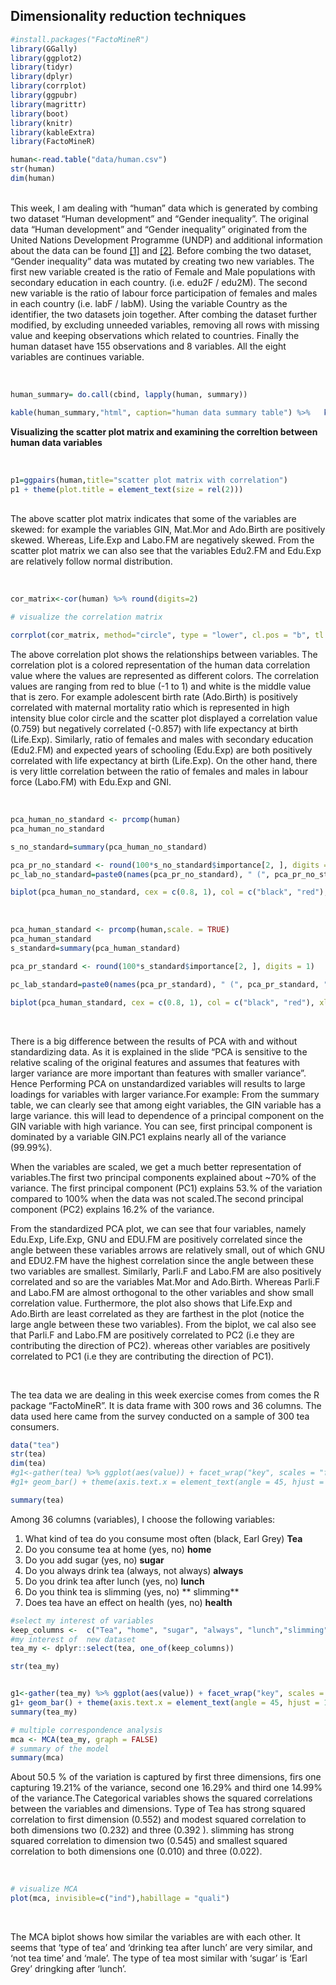 ## **Dimensionality reduction techniques**

```r
#install.packages("FactoMineR")
library(GGally)
library(ggplot2)
library(tidyr)
library(dplyr)
library(corrplot)
library(ggpubr)
library(magrittr)
library(boot)
library(knitr)
library(kableExtra)
library(FactoMineR)
```

```r
human<-read.table("data/human.csv")
str(human)
dim(human)

```
<br/>
This week, I am dealing with “human” data which is generated by combing two dataset "Human development” and “Gender inequality". The original data "Human development” and “Gender inequality" originated from the United Nations Development Programme (UNDP) and additional information about the data  can be found [[1]](http://hdr.undp.org/en/content/human-development-index-hdi) and [[2]](http://hdr.undp.org/sites/default/files/hdr2015_technical_notes.pdf). Before combing the two dataset, “Gender inequality” data was mutated by creating two new variables. The first new variable created is the ratio of Female and Male populations with secondary education in each country. (i.e. edu2F / edu2M). The second new variable is the ratio of labour force participation of females and males in each country (i.e. labF / labM). Using the variable Country as the identifier, the two datasets join together. After combing the dataset further modified, by excluding unneeded variables, removing all rows with missing value and keeping observations which related to countries. Finally the human dataset have 155 observations and 8 variables. All the eight variables are continues variable.


<br/>

```r
human_summary= do.call(cbind, lapply(human, summary))

kable(human_summary,"html", caption="human data summary table") %>%   kable_styling(bootstrap_options ="condensed",  font_size = 14, full_width = F) %>% column_spec(1:1, bold = T,color = "white", background = "green") %>% row_spec(0, bold = T,  color = "white", background = "green")

```

__Visualizing the scatter plot matrix and examining the correltion between human data variables__

<br/>
```r

p1=ggpairs(human,title="scatter plot matrix with correlation") 
p1 + theme(plot.title = element_text(size = rel(2)))

```
<br/>
The above scatter plot matrix indicates that some of the variables are skewed: for example the variables GIN, Mat.Mor and Ado.Birth are positively skewed. Whereas, Life.Exp and Labo.FM are negatively skewed. From the scatter plot matrix we can also see that the variables Edu2.FM and Edu.Exp are relatively follow normal distribution.

<br/>

```r

cor_matrix<-cor(human) %>% round(digits=2)

# visualize the correlation matrix

corrplot(cor_matrix, method="circle", type = "lower", cl.pos = "b", tl.col="black", tl.pos = "d", tl.cex = 1.2,title="Correlations plot",mar=c(0,0,1,0))
```

The above correlation plot shows the relationships between variables. The correlation plot is a colored representation of the human data correlation value where the values are represented as different colors. The correlation values are ranging from red to blue (-1 to 1) and white is the middle value that is zero. For example adolescent birth rate (Ado.Birth) is positively correlated with maternal mortality ratio which is represented in high intensity blue color circle and the scatter plot displayed a correlation value (0.759)  but negatively correlated (-0.857) with life expectancy at birth (Life.Exp). Similarly, ratio of females and males with secondary education (Edu2.FM) and expected years of schooling (Edu.Exp) are both positively correlated with life expectancy at birth (Life.Exp). On the other hand, there is very little correlation between the ratio of females and males in labour force (Labo.FM) with Edu.Exp and GNI.

<br/>


```r
pca_human_no_standard <- prcomp(human)
pca_human_no_standard

s_no_standard=summary(pca_human_no_standard)

pca_pr_no_standard <- round(100*s_no_standard$importance[2, ], digits = 1)
pc_lab_no_standard=paste0(names(pca_pr_no_standard), " (", pca_pr_no_standard, "%)")

biplot(pca_human_no_standard, cex = c(0.8, 1), col = c("black", "red"), xlab = pc_lab_no_standard[1], ylab = pc_lab_no_standard[2])
```


<br/>


```r
pca_human_standard <- prcomp(human,scale. = TRUE)
pca_human_standard
s_standard=summary(pca_human_standard)

pca_pr_standard <- round(100*s_standard$importance[2, ], digits = 1)

pc_lab_standard=paste0(names(pca_pr_standard), " (", pca_pr_standard, "%)")

biplot(pca_human_standard, cex = c(0.8, 1), col = c("black", "red"), xlab = pc_lab_standard[1], ylab = pc_lab_standard[2])
```

<br/>

There is a big difference between the results of PCA with and without standardizing data. As it is explained in the slide "PCA is sensitive to the relative scaling of the original features and assumes that features with larger variance are more important than features with smaller variance". Hence Performing PCA on unstandardized variables will results to large loadings for variables with larger variance.For example:  From the summary table, we can clearly see that among eight variables,  the GIN variable has a large variance. this will lead to dependence of a principal component on the GIN variable with high variance. You can see, first principal component is dominated by a variable GIN.PC1 explains nearly all of the variance (99.99%).

When the variables are scaled, we get a much better representation of variables.The first two principal components explained about ~70% of the variance. The first principal component (PC1) explains 53.% of the variation compared to 100% when the data was not scaled.The second principal component (PC2) explains 16.2% of the variance.

From the standardized PCA plot, we can see that four variables, namely Edu.Exp, Life.Exp, GNU and EDU.FM are positively correlated since the angle between these variables arrows are relatively small, out of which GNU and EDU2.FM have the highest correlation since the angle between these two variables are smallest. Similarly, Parli.F and Labo.FM are also positively correlated and so are the variables Mat.Mor and Ado.Birth. Whereas Parli.F and Labo.FM are almost orthogonal to the other variables and show small correlation value. Furthermore, the plot also shows that Life.Exp and Ado.Birth are least correlated as they are farthest in the plot (notice the large angle between these two variables). From the biplot, we cal also see that Parli.F and Labo.FM are positively correlated to PC2 (i.e they are contributing the direction of PC2). whereas other variables are positively correlated to PC1 (i.e they are contributing the direction of PC1). 



<br/>


The tea data we are dealing in this week exercise comes from comes the R package "FactoMineR". It is data frame with 300 rows and 36 columns.  The data used here came from the survey conducted on a sample of 300 tea consumers.

```r
data("tea")
str(tea)
dim(tea)
#g1<-gather(tea) %>% ggplot(aes(value)) + facet_wrap("key", scales = "free") 
#g1+ geom_bar() + theme(axis.text.x = element_text(angle = 45, hjust = 1, size = 8))

summary(tea)

```

Among 36 columns (variables), I choose the following variables:

1. What kind of tea do you consume most often (black, Earl Grey) **Tea**
2. Do you consume tea at home (yes, no) **home**
3. Do you add sugar (yes, no) **sugar**
4. Do you always drink tea (always, not always) **always**
5. Do you drink tea after lunch (yes, no) **lunch**
6. Do you think tea is slimming (yes, no) ** slimming**
7. Does tea have an effect on health (yes, no) **health**

```r
#select my interest of variables 
keep_columns <-  c("Tea", "home", "sugar", "always", "lunch","slimming", "health")
#my interest of  new dataset
tea_my <- dplyr::select(tea, one_of(keep_columns))

str(tea_my)


g1<-gather(tea_my) %>% ggplot(aes(value)) + facet_wrap("key", scales = "free") 
g1+ geom_bar() + theme(axis.text.x = element_text(angle = 45, hjust = 1, size = 8))
summary(tea_my)
```


```r
# multiple correspondence analysis
mca <- MCA(tea_my, graph = FALSE)
# summary of the model
summary(mca)

```
About 50.5 % of the variation is captured by first three dimensions, firs one capturing 19.21% of the variance, second one 16.29% and third one 14.99% of the variance.The Categorical variables shows the squared correlations between the variables and dimensions. Type of Tea  has strong squared correlation to first dimension (0.552) and modest squared correlation to both dimensions two (0.232) and three (0.392 ). slimming has strong squared correlation to dimension two (0.545)  and smallest squared correlation to both dimensions one (0.010) and three (0.022).

<br/>

```r
# visualize MCA
plot(mca, invisible=c("ind"),habillage = "quali")


```
<br/>

The MCA biplot shows how similar the variables are with each other. It seems that ‘type of tea’ and ‘drinking tea after lunch’ are very similar, and ‘not tea time’ and ‘male’. The type of tea most similar with ‘sugar’ is ‘Earl Grey’ dringking after 'lunch'.